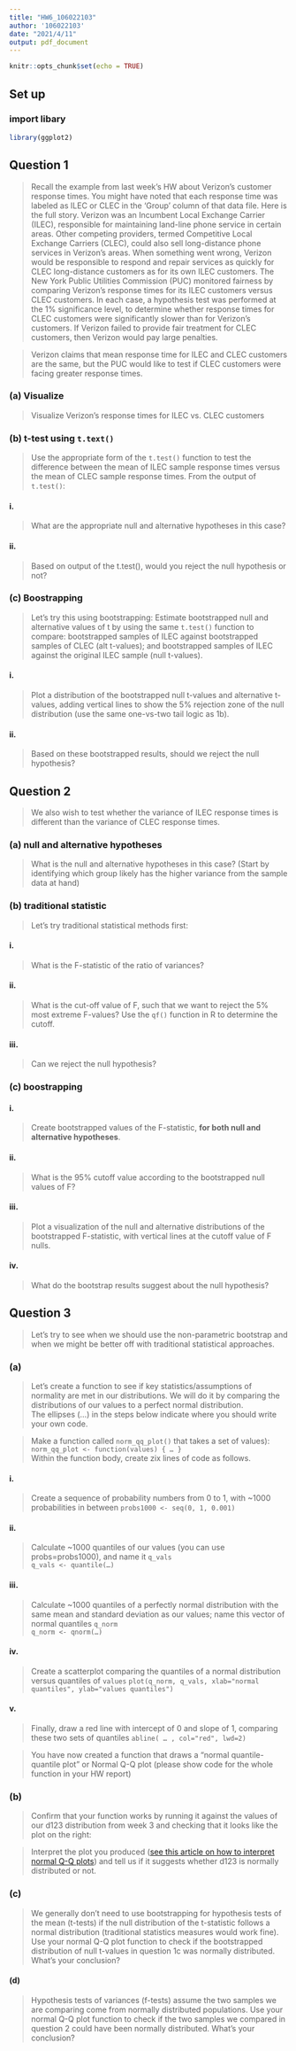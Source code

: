 ```yaml
---
title: "HW6_106022103"
author: '106022103'
date: "2021/4/11"
output: pdf_document
---
```


```r
knitr::opts_chunk$set(echo = TRUE)
```

## Set up 

### import libary
```r
library(ggplot2)
```

## Question 1
> Recall the example from last week’s HW about Verizon’s customer response times. You might have noted that each response time was labeled as ILEC or CLEC in the ‘Group’ column of that data file. Here is the full story. Verizon was an Incumbent Local Exchange Carrier (ILEC), responsible for maintaining land-line phone service in certain areas. Other competing providers, termed Competitive Local Exchange Carriers (CLEC), could also sell long-distance phone services in Verizon’s areas. When something went wrong, Verizon would be responsible to respond and repair services as quickly for CLEC long-distance customers as for its own ILEC customers. The New York Public Utilities Commission (PUC) monitored fairness by comparing Verizon’s response times for its ILEC customers versus CLEC customers. In each case, a hypothesis test was performed at the 1% significance level, to determine whether response times for CLEC customers were significantly slower than for Verizon’s customers. If Verizon failed to provide fair treatment for CLEC customers, then Verizon would pay large penalties.

> Verizon claims that mean response time for ILEC and CLEC customers are the same, but the PUC would like to test if CLEC customers were facing greater response times.

### (a) Visualize
> Visualize Verizon’s response times for ILEC vs. CLEC customers


### (b) t-test using `t.text()`
> Use the appropriate form of the `t.test()` function to test the difference between the mean of ILEC sample response times versus the mean of CLEC sample response times. From the output of `t.test()`:


#### i. 
> What are the appropriate null and alternative hypotheses in this case?


#### ii. 
> Based on output of the t.test(), would you reject the null hypothesis or not?


### (c) Boostrapping
> Let’s try this using bootstrapping: Estimate bootstrapped null and alternative values of t by using the same `t.test()` function to compare: bootstrapped samples of ILEC against bootstrapped samples of CLEC (alt t-values);  and bootstrapped samples of ILEC against the original ILEC sample (null t-values).

#### i. 
> Plot a distribution of the bootstrapped null t-values and alternative t-values, adding vertical lines to show the 5% rejection zone of the null distribution (use the same one-vs-two tail logic as 1b).




#### ii. 
> Based on these bootstrapped results, should we reject the null hypothesis?


## Question 2
> We also wish to test whether the variance of ILEC response times is different than the variance of CLEC response times.


### (a) null and alternative hypotheses
> What is the null and alternative hypotheses in this case? 
(Start by identifying which group likely has the higher variance from the sample data at hand)



### (b) traditional statistic
> Let’s try traditional statistical methods first:

#### i.
> What is the F-statistic of the ratio of variances?


#### ii.
> What is the cut-off value of F, such that we want to reject the 5% most extreme F-values?
Use the `qf()` function in R to determine the cutoff.


#### iii.
> Can we reject the null hypothesis?



### (c) boostrapping

#### i. 
> Create bootstrapped values of the F-statistic, **for both null and alternative hypotheses**.

#### ii. 
> What is the 95% cutoff value according to the bootstrapped null values of F?

#### iii. 
> Plot a visualization of the null and alternative distributions of the bootstrapped F-statistic, with vertical lines at the cutoff value of F nulls.

#### iv.
> What do the bootstrap results suggest about the null hypothesis?

## Question 3
> Let’s try to see when we should use the non-parametric bootstrap and when we might be better off with traditional statistical approaches.


### (a)
> Let’s create a function to see if key statistics/assumptions of normality are met in our distributions. We will do it by comparing the distributions of our values to a perfect normal distribution.   
The ellipses (...) in the steps below indicate where you should write your own code.

> Make a function called `norm_qq_plot()` that takes a set of values):  
`norm_qq_plot <- function(values) { … }`  
Within the function body, create zix lines of code as follows.


#### i.
> Create a sequence of probability numbers from 0 to 1, with ~1000 probabilities in between
  `probs1000 <- seq(0, 1, 0.001)`

#### ii.
> Calculate ~1000 quantiles of our values (you can use probs=probs1000), and name it `q_vals`  
  `q_vals <- quantile(…)`

#### iii.
> Calculate ~1000 quantiles of a perfectly normal distribution with the same mean and standard deviation as our values; name this vector of normal quantiles `q_norm`  
  `q_norm <- qnorm(…)`

#### iv.
> Create a scatterplot comparing the quantiles of a normal distribution versus quantiles of `values`
  `plot(q_norm, q_vals, xlab="normal quantiles", ylab="values quantiles")`

#### v.
> Finally, draw a red line with intercept of 0 and slope of 1, comparing these two sets of quantiles
  `abline( … , col="red", lwd=2)`
  
> You have now created a function that draws a “normal quantile-quantile plot” or Normal Q-Q plot
(please show code for the whole function in your HW report)


### (b)
> Confirm that your function works by running it against the values of our d123 distribution from week 3 and checking that it looks like the plot on the right:

> Interpret the plot you produced ([see this article on how to interpret normal Q-Q plots](https://seankross.com/2016/02/29/A-Q-Q-Plot-Dissection-Kit.html)) and tell us if it suggests whether d123 is normally distributed or not.

### (c)
> We generally don’t need to use bootstrapping for hypothesis tests of the mean (t-tests) if the null distribution of the t-statistic follows a normal distribution (traditional statistics measures would work fine). Use your normal Q-Q plot function to check if the bootstrapped distribution of null t-values in question 1c was normally distributed. What’s your conclusion?


#### (d)
> Hypothesis tests of variances (f-tests) assume the two samples we are comparing come from normally distributed populations. Use your normal Q-Q plot function to check if the two samples we compared in question 2 could have been normally distributed. What’s your conclusion?






